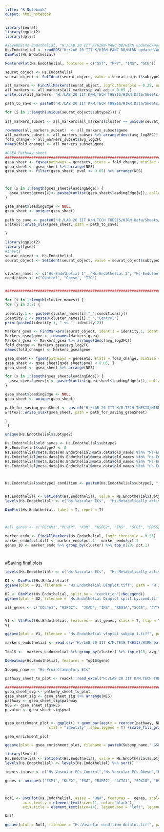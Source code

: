---
title: "R Notebook"
output: html_notebook
---
```{r}
library(Seurat)
library(ggplot2)
library(dplyr)
```

```{r}
#saveRDS(Hs.Endothelial, "H:/LAB 20 IIT K/HIRN-PANC DB/HIRN updated/Working rds/HIRN Endothelial annotated 0.1 JT.rds")
Hs.Endothelial <- readRDS("H:/LAB 20 IIT K/HIRN-PANC DB/HIRN updated/Working rds/HIRN Endothelial annotated 0.1 JT.rds")
DimPlot(Hs.Endothelial)

FeaturePlot(Hs.Endothelial, features = c("SST", "PPY", "INS", "GCG"))
```



```{r}

seurat_object <- Hs.Endothelial
seurat_object <- SetIdent(seurat_object, value = seurat_object$subtype2)

all_markers <- FindAllMarkers(seurat_object, logfc.threshold = 0.25, only.pos = F)
all_markers <- all_markers[all_markers$p_val_adj < 0.05 ,]
write.csv(all_markers, "H:/LAB 20 IIT K/M.TECH THESIS/HIRN Data/Sheets/Hs-Endothelial/Markers_Hs-Endothelial.csv")

path_to_save <- paste0("H:/LAB 20 IIT K/M.TECH THESIS/HIRN Data/Sheets/Hs-Endothelial/",unique(seurat_object$subtype2)[i]," vs all.xlsx")

for (i in 1:length(unique(seurat_object$subtype2))) {
  
all_markers_subset <- all_markers[all_markers$cluster == unique(seurat_object$subtype2)[i], ]
  
rownames(all_markers_subset)  <- all_markers_subset$gene 
all_markers_subset <- all_markers_subset %>% arrange(desc(avg_log2FC))
fold_change <- all_markers_subset$avg_log2FC
names(fold_change) <- all_markers_subset$gene

#GSEA Pathway sheet 
###########################################################################################
gsea_sheet <- fgsea(pathways = genesets, stats = fold_change, minSize = 5, maxSize = 5000) 
gsea_sheet <- gsea_sheet %>% arrange(NES)
gsea_sheet <- filter(gsea_sheet, pval <= 0.05) %>% arrange(NES)



for (x in 1:length(gsea_sheet$leadingEdge)) {
  gsea_sheet$genes[x]<- paste0(unlist(gsea_sheet$leadingEdge[x]), collapse = ", ")
}

gsea_sheet$leadingEdge <- NULL
gsea_sheet <- unique(gsea_sheet)
  
path_to_save <- paste0("H:/LAB 20 IIT K/M.TECH THESIS/HIRN Data/Sheets/Hs-Endothelial/",unique(seurat_object$subtype2)[i]," vs all.xlsx")
writexl::write_xlsx(gsea_sheet, path = path_to_save)

}

```


```{r}
library(ggplot2)
library(fgsea)
#Inputs
seurat_object <- Hs.Endothelial
seurat_object <- SetIdent(seurat_object, value = seurat_object$subtype2_condition)


cluster_names <- c("Hs-Endothelial 1", "Hs-Endothelial 2", "Hs-Endothelial 3", "Hs-Endothelial 4")
conditions <- c("Control", "Obese", "T2D")


##############################################################################################################################

for (i in 1:length(cluster_names)) {
for (j in 2:3) {
  
identity.1 <- paste0(cluster_names[i],"_",conditions[j])
identity.2 <- paste0(cluster_names[i],"_","Control")
print(paste0(identity.1, " vs ", identity.2))

Markers_gsea <- FindMarkers(seurat_object, ident.1 = identity.1, ident.2 = identity.2 , only.pos = F, logfc.threshold = 0.5)
Markers_gsea$gene <- rownames(Markers_gsea)
Markers_gsea <- Markers_gsea %>% arrange(desc(avg_log2FC))
fold_change <- Markers_gsea$avg_log2FC
names(fold_change) <- Markers_gsea$gene

gsea_sheet <- fgsea(pathways = genesets, stats = fold_change, minSize = 5, maxSize = 5000) 
gsea_sheet <- gsea_sheet[gsea_sheet$pval < 0.05, ]
gsea_sheet <- gsea_sheet %>% arrange(NES)

for (x in 1:length(gsea_sheet$leadingEdge)) {
  gsea_sheet$genes[x]<- paste0(unlist(gsea_sheet$leadingEdge[x]), collapse = ", ")
}

gsea_sheet$leadingEdge <- NULL
gsea_sheet <- unique(gsea_sheet)

path_for_saving_gseaSheet <- paste0("H:/LAB 20 IIT K/M.TECH THESIS/HIRN Data/Sheets/Hs-Endothelial/GSEA analysis ",identity.1,".xlsx")
writexl::write_xlsx(gsea_sheet, path = path_for_saving_gseaSheet)

}
 }

```


```{r}
unique(Hs.Endothelial$subtype2)

```

```{r}
Hs.Endothelial$old_names <- Hs.Endothelial$subtype2
Hs.Endothelial$subtype2 <- 0
Hs.Endothelial@meta.data[Hs.Endothelial@meta.data$old_names %in% "Hs-Endothelial 1", "subtype2"] <- "Hs-Metabolically active ECs"
Hs.Endothelial@meta.data[Hs.Endothelial@meta.data$old_names %in% "Hs-Endothelial 2", "subtype2"] <- "Hs-Vascular ECs"
Hs.Endothelial@meta.data[Hs.Endothelial@meta.data$old_names %in% "Hs-Endothelial 3", "subtype2"] <- "Hs-Proinflammatory ECs"
Hs.Endothelial@meta.data[Hs.Endothelial@meta.data$old_names %in% "Hs-Endothelial 4", "subtype2"] <- "Hs-Immune regulatory ECs"



Hs.Endothelial$subtype2_condition <- paste0(Hs.Endothelial$subtype2, "_", Hs.Endothelial$condition)


Hs.Endothelial <- SetIdent(Hs.Endothelial, value = Hs.Endothelial$subtype2)
levels(Hs.Endothelial) <- c("Hs-Vascular ECs",  "Hs-Metabolically active ECs", "Hs-Proinflammatory ECs", "Hs-Immune regulatory ECs")

DimPlot(Hs.Endothelial, label = T, repel = T)



#all_genes <- c("PECAM1","PLVAP", "KDR", "HSPG2", "INS", "SCG5", "PRSS2", "CXCL8", "GADD45B", "PPP1R15A" )


```

```{r}
marker_endo <- FindAllMarkers(Hs.Endothelial, logfc.threshold = 0.25)
marker_endo$pct.diff <- marker_endo$pct.1 - marker_endo$pct.2 
genes_10 <- marker_endo %>% group_by(cluster) %>% top_n(20, pct.1)




```


#Saving final plots

```{r}
levels(Hs.Endothelial) <- c("Hs-Vascular ECs",  "Hs-Metabolically active ECs", "Hs-Proinflammatory ECs", "Hs-Immune regulatory ECs")

D1 <- DimPlot(Hs.Endothelial)
ggsave(plot = D1, filename = "Hs.Endothelial Dimplot.tiff", path = "H:/LAB 20 IIT K/M.TECH THESIS/HIRN Data/Sheets/Hs-Endothelial/",height = 5, width = 8, device = "tiff", dpi = 600)

D2 <- DimPlot(Hs.Endothelial, split.by = "condition")+NoLegend()
ggsave(plot = D2, filename = "Hs.Endothelial Dimplot split.by.cond.tiff", path = "H:/LAB 20 IIT K/M.TECH THESIS/HIRN Data/Sheets/Hs-Endothelial/",height = 5, width = 15, device = "tiff", dpi = 600)

all_genes <- c("COL4A1", "HSPG2",  "JCAD", "INS", "REG1A","SCG5", "CYTOR","ANXA1", "KITLG", "ECE1","CD74","ICAM2" )


V1 <- VlnPlot(Hs.Endothelial, features = all_genes, stack = T, flip = T)+NoLegend()
V1

ggsave(plot = V1, filename = "Hs.Endothelial vlnplot subpop 1.tiff", path = "H:/LAB 20 IIT K/M.TECH THESIS/HIRN Data/Sheets/Hs-Endothelial/",height = 11, width = 5, device = "tiff", dpi = 600)
```

```{r}
markers_endothelial <- read.csv("H:/LAB 20 IIT K/M.TECH THESIS/HIRN Data/Sheets/Hs-Endothelial/Markers_Hs-Endothelial.csv")
 
Top15 <-  markers_endothelial %>% group_by(cluster) %>% top_n(15, avg_log2FC)

DoHeatmap(Hs.Endothelial, features = Top15$gene)
```

```{r}

Subpop_name <- "Hs-Proinflammatory ECs"

pathway_sheet_to_plot <- readxl::read_excel("H:/LAB 20 IIT K/M.TECH THESIS/HIRN Data/Sheets/Hs-Endothelial/Hs-Endothelial GSEA final.xlsx", sheet = Subpop_name)

############################################################################################################################################
gsea_sheet_sig <- pathway_sheet_to_plot
gsea_sheet_sig <- gsea_sheet_sig %>% arrange(NES)
pathway <- gsea_sheet_sig$pathway
NES <- gsea_sheet_sig$NES
p_value <- gsea_sheet_sig$pval


gsea_enrichment_plot <- ggplot() + geom_bar(aes(x = reorder(pathway, NES), y = NES, fill = p_value), 
                    stat = "identity", show.legend = T) +scale_fill_gradient(low = "blue", high = "red") + coord_flip()+ ggtitle(paste0("GSEA: ",Subpop_name))+ theme(plot.title = element_text(hjust = 0.5))+xlab(" ")

gsea_enrichment_plot

ggsave(plot = gsea_enrichment_plot, filename = paste0(Subpop_name," GSEA.tiff"), path = "H:/LAB 20 IIT K/M.TECH THESIS/HIRN Data/Sheets/Hs-Endothelial/",height = 5, width = 10, device = "tiff", dpi = 600)

```







```{r}
library(Seurat)
Hs.Endothelial <- SetIdent(Hs.Endothelial, value = Hs.Endothelial$subtype2_condition)
levels(Hs.Endothelial) <- levels(Hs.Endothelial) %>% sort()

idents.to.use <- c("Hs-Vascular ECs_Control","Hs-Vascular ECs_Obese","Hs-Vascular ECs_T2D")

genes <- unique(c("ESM1", "KLF2", "ENG", "RAMP2", "ACTG1", "SOX18", "HSPB1", "ID1", "PGF",  "LGALS1", "ENG", "DYNLL1", "CTSD", "RAMP2", "ANXA5", "HSPB1", "ID1",  "CSTB", "DYNLL1", "CTSD", "ARPC5", "CTRC", "SOX4", "MGP", "PRSS1", "CPA1", "CELA3A4", "PRSS2", "CPB1","CTRB1", "CELA32", "CTRC", "HTRA1", 'PRSS1', 'CPA1', 'CELA3A', 'PRSS2', 'CPB1', 'CTRB1', 'CELA2A', 'CELA3B', 'CTRC', 'HTRA1'))



Dot1 <- DotPlot(Hs.Endothelial, assay = "RNA", features =  genes, scale.min = 0, scale.max = 100, dot.scale = 15, cols = c("#33AEFF", "#FF5733"), idents = idents.to.use) +theme(axis.text.x = element_text(size=11, angle=45, hjust=1, color="black"),
        axis.text.y = element_text(size=11, color="black"),
        axis.title = element_text(size=14), legend.box = "left", legend.box.just = "left", legend.position = "right", legend.title = element_text(size = 11), legend.text  = element_text(size=8))+xlab(" ")+ylab(" ")

Dot1

ggsave(plot = Dot1, filename = "Hs.Vascular condition dotplot.tiff", path = "H:/LAB 20 IIT K/M.TECH THESIS/HIRN Data/Sheets/Hs-Endothelial/", device = "tiff", dpi = 600, width = 16, height = 4)
```

